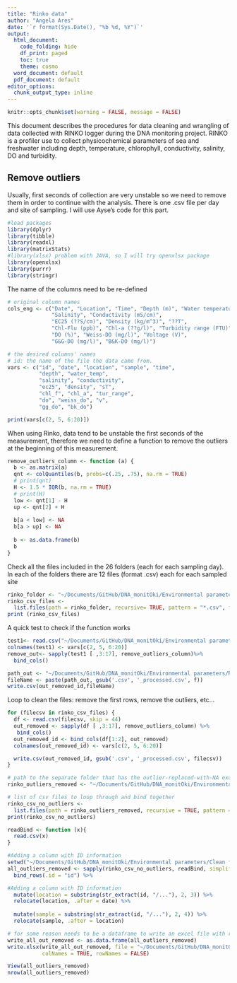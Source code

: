 ```yaml
---
title: "Rinko data"
author: "Angela Ares"
date: '`r format(Sys.Date(), "%b %d, %Y")`'
output:
  html_document:
    code_folding: hide
    df_print: paged
    toc: true
    theme: cosmo
  word_document: default
  pdf_document: default
editor_options: 
  chunk_output_type: inline
---
```


```r
knitr::opts_chunk$set(warning = FALSE, message = FALSE) 
```

This document describes the procedures for data cleaning and wrangling of data collected with RINKO logger during the DNA monitoring project. RINKO is a profiler use to collect physicochemical parameters of sea and freshwater including depth, temperature, chlorophyll, conductivity, salinity, DO and turbidity. 

## Remove outliers
Usually, first seconds of collection are very unstable so we need to remove them in order to continue with the analysis. 
There is one .csv file per day and site of sampling. 
I will use Ayse's code for this part.

```r
#load packages
library(dplyr)
library(tibble)
library(readxl)
library(matrixStats)
#library(xlsx) problem with JAVA, so I will try openxlsx package
library(openxlsx)
library(purrr)
library(stringr)
```

The name of the columns need to be re-defined
```r
# original column names
cols_eng <- c("Date", "Location", "Time", "Depth (m)", "Water temperature (?C)", 
              "Salinity", "Conductivity (mS/cm)", 
              "EC25 (??S/cm)", "Density (kg/m^3)", "??T", 
              "Chl-Flu (ppb)", "Chl-a (??g/l)", "Turbidity range (FTU)",
              "DO (%)", "Weiss-DO (mg/l)", "Voltage (V)", 
              "G&G-DO (mg/l)", "B&K-DO (mg/l)")  

# the desired columns' names
# id: the name of the file the data came from.
vars <- c("id", "date", "location", "sample", "time", 
          "depth", "water_temp", 
          "salinity", "conductivity", 
          "ec25", "density", "sT", 
          "chl_f", "chl_a", "tur_range",
          "do", "weiss_do", "v", 
          "gg_do", "bk_do") 

print(vars[c(2, 5, 6:20)])

```

When using Rinko, data tend to be unstable the first seconds of the measurement, therefore we need to define a function to remove the outliers at the beginning of this measurement. 
```r

remove_outliers_column <- function (a) {
  b <- as.matrix(a)
  qnt <- colQuantiles(b, probs=c(.25, .75), na.rm = TRUE)
  # print(qnt)
  H <- 1.5 * IQR(b, na.rm = TRUE)
  # print(H)
  low <- qnt[1] - H
  up <- qnt[2] + H
  
  b[a < low] <- NA
  b[a > up] <- NA
  
  b <- as.data.frame(b)
  b 
}
```

Check all the files included in the 26 folders (each for each sampling day). In each of the folders there are 12 files (format .csv) each for each sampled site
```r
rinko_folder <- "~/Documents/GitHub/DNA_monitOki/Environmental parameters/Rinko data python mining/"
rinko_csv_files <- 
  list.files(path = rinko_folder, recursive= TRUE, pattern = "*.csv", full.names=TRUE)
print (rinko_csv_files)
```
 
A quick test to check if the function works
```r
test1<- read.csv("~/Documents/GitHub/DNA_monitOki/Environmental parameters/Rinko data python mining/1. Sept17/202009171550_Ｒ２Ｃ-ASTD152-ALC-R02_0264_155041.csv", skip= 44)
colnames(test1) <- vars[c(2, 5, 6:20)]
remove_out<- sapply(test1 [ ,3:17], remove_outliers_column)%>%
  bind_cols()
```

```r
path_out <- "~/Documents/GitHub/DNA_monitOki/Environmental parameters/Rinko data clean/"
fileName <- paste(path_out, gsub('.csv', '_processed.csv', f))
write.csv(out_removed_id,fileName)
```

Loop to clean the files: remove the first rows, remove the outliers, etc...
```r
for (filecsv in rinko_csv_files) {
  df <- read.csv(filecsv, skip = 44)
  out_removed <- sapply(df [ ,3:17], remove_outliers_column) %>%
   bind_cols()
  out_removed_id <- bind_cols(df[1:2], out_removed)
  colnames(out_removed_id) <- vars[c(2, 5, 6:20)]

  write.csv(out_removed_id, gsub('.csv', '_processed.csv', filecsv))
}
```


```r
# path to the separate folder that has the outlier-replaced-with-NA excel files
rinko_outliers_removed <- "~/Documents/GitHub/DNA_monitOki/Environmental parameters/Clean files/"

# list of csv files to loop through and bind together
rinko_csv_no_outliers <- 
  list.files(path = rinko_outliers_removed, recursive = TRUE, pattern = "*.csv")
print(rinko_csv_no_outliers)

readBind <- function (x){
  read.csv(x)
}

#Adding a column with ID information
setwd("~/Documents/GitHub/DNA_monitOki/Environmental parameters/Clean files")
all_outliers_removed <- sapply(rinko_csv_no_outliers, readBind, simplify=FALSE) %>%
  bind_rows(.id = "id") %>% 

#Adding a column with ID information
  mutate(location = substring(str_extract(id, "/..."), 2, 3)) %>%
  relocate(location, .after = date) %>% 
  
  mutate(sample = substring(str_extract(id, "/..."), 2, 4)) %>%
  relocate(sample, .after = location)

# for some reason needs to be a dataframe to write an excel file with row.names = FALSE
write_all_out_removed <- as.data.frame(all_outliers_removed) 
write.xlsx(write_all_out_removed, file = "~/Documents/GitHub/DNA_monitOki/Environmental parameters/rinko_all_outliers_removed.xls", 
           colNames = TRUE, rowNames = FALSE)

View(all_outliers_removed)
nrow(all_outliers_removed)
```

